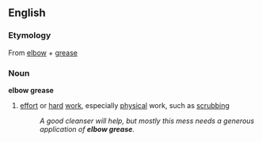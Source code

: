 ==English==
===Etymology===
From [[elbow]] + [[grease]]
===Noun===
'''elbow grease'''
#{{idiom}} [[effort]] or [[hard]] [[work]], especially [[physical]] work, such as [[scrubbing]]
#:''A good cleanser will help, but mostly this mess needs a generous application of '''elbow grease'''.''